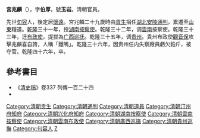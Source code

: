 '''宮兆麟'''（{{bd|1706年||1781年||catIdx=Gong宮}}），字'''伯厚'''，號'''玉岩'''。清朝官員。

先世[[句容|句容]]人，後定居[[懷遠|懷遠]]。宮兆麟二十九歲時由[[貢生|貢生]]捐任[[湖北|湖北]][[安陵|安陵]][[通判|通判]]，累遷至[[山東|山東]]糧道。[[乾隆|乾隆]]三十一年，授[[湖南|湖南]][[按察使|按察使]]。乾隆三十二年，调[[雲南|雲南]]按察使。乾隆三十三年，迁[[布政使|布政使]]，提拔為[[广西巡抚|广西巡抚]]。乾隆三十五年，调[[贵州|贵州]]。貴州布政使[[观音保_(官员)|觀音保]]攻擊兆麟喜自誇，人稱「鐵嘴」。乾隆三十六年，因贵州任内失察廠員虧欠鉛斤，被夺官。乾隆四十六年，卒。

==參考書目==
* 《[[清史稿|清史稿]]》卷337 列傳一百二十四
* {{cite book|author=编纂委员会  |title=《福建省情资料库》 |year=2001年 |publisher=福建省地方志编纂委员会 |location=福建 |isbn=}}

{{start box}}
{{s-off}}
{{succession box|舒寧安|[[高霔|高霔]]|[[汀州府|汀州府]][[知府|知府]]|[[乾隆|乾隆]]二十一－二十二年<br />（1756－1757年）}}
{{succession box|[[郝霪|郝霪]]|[[徐景熹|徐景熹]]|[[兴化府|兴化府]][[知府|知府]]|[[乾隆|乾隆]]二十三年<br />（1758年）}}
{{end box}}

{{清朝官员小作品}}
[[Category:清朝贡生|Category:清朝贡生]]
[[Category:清朝通判|Category:清朝通判]]
[[Category:清朝道員|Category:清朝道員]]
[[Category:清朝汀州府知府|Category:清朝汀州府知府]]
[[Category:清朝兴化府知府|Category:清朝兴化府知府]]
[[Category:清朝湖南按察使|Category:清朝湖南按察使]]
[[Category:清朝雲南按察使|Category:清朝雲南按察使]]
[[Category:清朝雲南布政使|Category:清朝雲南布政使]]
[[Category:清朝廣西巡撫|Category:清朝廣西巡撫]]
[[Category:清朝貴州巡撫|Category:清朝貴州巡撫]]
[[Category:句容人|Category:句容人]]
[[Category:宮姓|Z]]